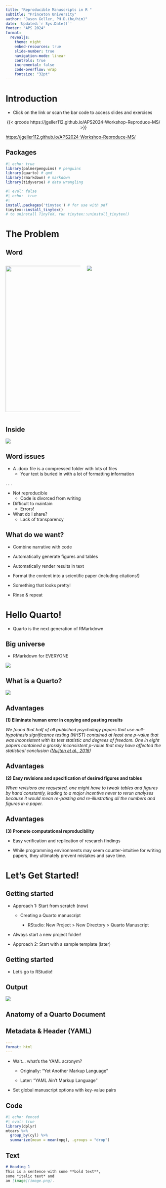 ```yaml
---
title: "Reproducible Manuscripts in R "
subtitle: "Princeton University"
author: "Jason Geller, PH.D.(he/him)"
date: 'Updated:`r Sys.Date()`'
footer: "APS 2024"
format:
  revealjs:
    theme: night
    embed-resources: true
    slide-number: true
    navigation-mode: linear
    controls: true
    incremental: false
    code-overflow: wrap
    fontsize: "32pt"
---
```


# Introduction

-   Click on the link or scan the bar code to access slides and exercises

<center>

{{< qrcode https://jgeller112.github.io/APS2024-Workshop-Reproduce-MS/ >}}

</center>

<https://jgeller112.github.io/APS2024-Workshop-Reproduce-MS/>

## Packages

```r
#| echo: true
library(palmerpenguins) # penguins
library(quarto) # qmd 
library(rmarkdown) # markdown
library(tidyverse) # data wrangling
```

```r
#| eval: false
#| echo:  true
#| 
install.packages('tinytex') # for use with pdf 
tinytex::install_tinytex()
# to uninstall TinyTeX, run tinytex::uninstall_tinytex() 
```

# The Problem

## Word

::: columns
::: {.column width="50%"}
![](images/clipboard-1310471532.png){width="472"}
:::

::: {.column width="50%"}
![](img/word_document_surface.png){fig-align="center"}
:::
:::

## Inside

![](img/word_document_inside.png){fig-align="center"}

## Word issues

-   A .docx file is a compressed folder with lots of files
    -   Your text is buried in with a lot of formatting information

. . .

-   Not reproducible
    -   Code is divorced from writing
-   Difficult to maintain
    -   Errors!
-   What do I share?
    -   Lack of transparency

## What do we want?

-   Combine narrative with code

-   Automatically generate figures and tables

-   Automatically render results in text

-   Format the content into a scientific paper (including citations!)

-   Something that looks pretty!

-   Rinse & repeat

# Hello Quarto!

-   Quarto is the next generation of RMarkdown

## Big universe

-   RMarkdown for EVERYONE

![](img/horst_quarto_schematic.png){fig-align="center"}

## What is a Quarto?

![](https://psy504-advanced-stats.netlify.app/slides/quarto/samplesheet.jpeg){fig-align="center"}

## Advantages

**(1) Eliminate human error in copying and pasting results**

*We found that half of all published psychology papers that use null-hypothesis significance testing (NHST) contained at least one p-value that was inconsistent with its test statistic and degrees of freedom. One in eight papers contained a grossly inconsistent p-value that may have affected the statistical conclusion* *([Nuijten et al., 2016](https://doi.org/10.3758/s13428-015-0664-2))*

## Advantages

**(2) Easy revisions and specification of desired figures and tables**

*When revisions are requested, one might have to tweak tables and figures by hand constantly, leading to a major incentive never to rerun analyses because it would mean re-pasting and re-illustrating all the numbers and figures in a paper.*

## Advantages

**(3) Promote computational reproducibility**

-   Easy verification and replication of research findings

-   While programming environments may seem counter-intuitive for writing papers, they ultimately prevent mistakes and save time.

# Let's Get Started!

## Getting started

-   Approach 1: Start from scratch (now)

    -   Creating a Quarto manuscript

        -   RStudio: New Project \> New Directory \> Quarto Manuscript

-   ::: callout-note
    Always start a new project folder!
    :::

-   Approach 2: Start with a sample template (later)

## Getting started

-   Let's go to RStudio!

## Output

![](images/quarto-default-template.PNG){fig-align="center"}

## Anatomy of a Quarto Document {.scrollable}

## **Metadata & Header (YAML)**

``` yaml
---
format: html
---
```

-   Wait... what's the YAML acronym?

    -   Originally: "Yet Another Markup Language"

    -   Later: "YAML Ain't Markup Language"

-   Set global manuscript options with key-value pairs

## **Code**

```r
#| echo: fenced
#| eval: true
library(dplyr)
mtcars %>% 
  group_by(cyl) %>%
  summarize(mean = mean(mpg), .groups = "drop")
```

## **Text**

``` markdown
# Heading 1
This is a sentence with some **bold text**, 
some *italic text* and 
an [image](image.png).
```
